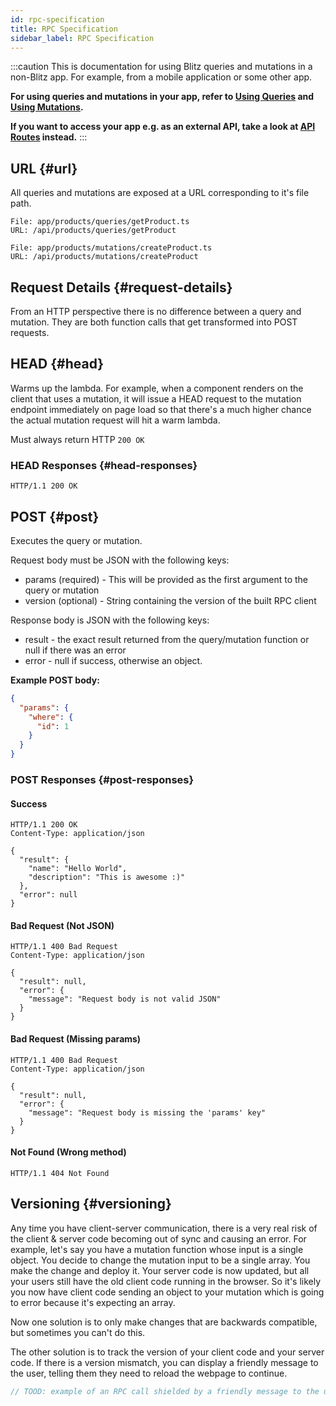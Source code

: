 ```yaml
---
id: rpc-specification
title: RPC Specification
sidebar_label: RPC Specification
---
```


<!-- prettier-ignore-start -->
:::caution
This is documentation for using Blitz queries and mutations in
a non-Blitz app. For example, from a mobile application or some other app.

**For using queries and mutations in your app, refer to
[Using Queries](./query-usage) and [Using Mutations](./mutation-usage).**

**If you want to access your app e.g. as an external API, take a look at
[API Routes](./api-routes) instead.**
:::
<!-- prettier-ignore-end -->

## URL {#url}

All queries and mutations are exposed at a URL corresponding to it's file
path.

```
File: app/products/queries/getProduct.ts
URL: /api/products/queries/getProduct

File: app/products/mutations/createProduct.ts
URL: /api/products/mutations/createProduct
```

## Request Details {#request-details}

From an HTTP perspective there is no difference between a query and
mutation. They are both function calls that get transformed into POST
requests.

## HEAD {#head}

Warms up the lambda. For example, when a component renders on the client
that uses a mutation, it will issue a HEAD request to the mutation
endpoint immediately on page load so that there's a much higher chance the
actual mutation request will hit a warm lambda.

Must always return HTTP `200 OK`

### HEAD Responses {#head-responses}

```http
HTTP/1.1 200 OK
```

## POST {#post}

Executes the query or mutation.

Request body must be JSON with the following keys:

- params (required) - This will be provided as the first argument to the
  query or mutation
- version (optional) - String containing the version of the built RPC
  client

Response body is JSON with the following keys:

- result - the exact result returned from the query/mutation function or
  null if there was an error
- error - null if success, otherwise an object.

**Example POST body:**

```json
{
  "params": {
    "where": {
      "id": 1
    }
  }
}
```

### POST Responses {#post-responses}

#### Success

```http
HTTP/1.1 200 OK
Content-Type: application/json

{
  "result": {
    "name": "Hello World",
    "description": "This is awesome :)"
  },
  "error": null
}
```

#### Bad Request (Not JSON)

```http
HTTP/1.1 400 Bad Request
Content-Type: application/json

{
  "result": null,
  "error": {
    "message": "Request body is not valid JSON"
  }
}
```

#### Bad Request (Missing params)

```http
HTTP/1.1 400 Bad Request
Content-Type: application/json

{
  "result": null,
  "error": {
    "message": "Request body is missing the 'params' key"
  }
}
```

#### Not Found (Wrong method)

```http
HTTP/1.1 404 Not Found
```

## Versioning {#versioning}

Any time you have client-server communication, there is a very real risk
of the client & server code becoming out of sync and causing an error. For
example, let's say you have a mutation function whose input is a single
object. You decide to change the mutation input to be a single array. You
make the change and deploy it. Your server code is now updated, but all
your users still have the old client code running in the browser. So it's
likely you now have client code sending an object to your mutation which
is going to error because it's expecting an array.

Now one solution is to only make changes that are backwards compatible,
but sometimes you can't do this.

The other solution is to track the version of your client code and your
server code. If there is a version mismatch, you can display a friendly
message to the user, telling them they need to reload the webpage to
continue.

```js
// TOOD: example of an RPC call shielded by a friendly message to the user
```
